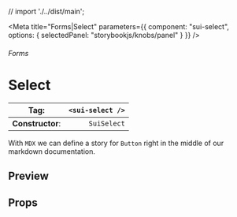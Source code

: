 
// import './../dist/main';

<Meta
	title="Forms|Select"
	parameters={{
		component: "sui-select",
		options: { selectedPanel: "storybookjs/knobs/panel" }
	}}
/>

###### Forms

# Select

| **Tag**:         | `<sui-select />` |
| ---------------- | ---------------: |
| **Constructor**: |      `SuiSelect` |

With `MDX` we can define a story for `Button` right in the middle of our
markdown documentation.

## Preview

## Props
